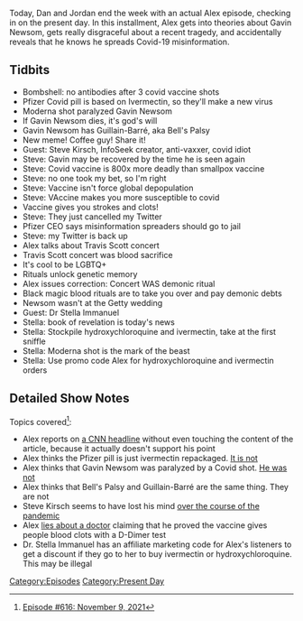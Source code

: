{{DEFAULTSORT:
    #_EPISODE_0616:November 9, 2021
}}{{Episode
    | title           = November 9, 2021
    | caption         = Listen to this episode on [https://knowledgefight.libsyn.com/616-november-9-2021 Libsyn] [https://open.spotify.com/episode/4qX5j3t0wGVwKzKyevveP7 Spotify]
    | episodeNumber   = 616
    | length          = 01:09:39
    | airDate         = November 12, 2021
    | coverageDate    = November 9, 2021
    | episodeType     = [[:Category:Present Day|Present Day]]
    | appearance      = [[Gavin Newsom]], [[Steve Kirsch]], [[Travis Scott]], [[Stella Immanuel]]
    | oocDrop         = Terry Bradshaw is a loser
    | previousEpisode = [[615: November 8, 2021?]]
    | nextEpisode     = [[617: June 27, 2003]]
}}

{{Stub}}

Today, Dan and Jordan end the week with an actual Alex episode, checking in on the present day. In this installment, Alex gets into theories about Gavin Newsom, gets really disgraceful about a recent tragedy, and accidentally reveals that he knows he spreads Covid-19 misinformation.

==Tidbits==

*Bombshell: no antibodies after 3 covid vaccine shots
*Pfizer Covid pill is based on Ivermectin, so they'll make a new virus
*Moderna shot paralyzed Gavin Newsom
*If Gavin Newsom dies, it's god's will
*Gavin Newsom has Guillain-Barré, aka Bell's Palsy
*New meme! Coffee guy! Share it!
*Guest: Steve Kirsch, InfoSeek creator, anti-vaxxer, covid idiot
*Steve: Gavin may be recovered by the time he is seen again
*Steve: Covid vaccine is 800x more deadly than smallpox vaccine
*Steve: no one took my bet, so I'm right
*Steve: Vaccine isn't force global depopulation
*Steve: VAccine makes you more susceptible to covid
*Vaccine gives you strokes and clots!
*Steve: They just cancelled my Twitter
*Pfizer CEO says misinformation spreaders should go to jail
*Steve: my Twitter is back up
*Alex talks about Travis Scott concert
*Travis Scott concert was blood sacrifice
*It's cool to be LGBTQ+
*Rituals unlock genetic memory
*Alex issues correction: Concert WAS demonic ritual
*Black magic blood rituals are to take you over and pay demonic debts
*Newsom wasn't at the Getty wedding
*Guest: Dr Stella Immanuel
*Stella: book of revelation is today's news
*Stella: Stockpile hydroxychloroquine and ivermectin, take at the first sniffle
*Stella: Moderna shot is the mark of the beast
*Stella: Use promo code Alex for hydroxychloroquine and ivermectin orders

==Detailed Show Notes==

Topics covered<ref>[https://knowledgefight.com/research/2021/11/11/episode-616-november-9-2021 Episode #616: November 9, 2021]</ref>:

*Alex reports on [https://www.cnn.com/2021/11/09/health/immunocompromised-covid-19-booster-wellness-trnd/index.html a CNN headline] without even touching the content of the article, because it actually doesn't support his point
*Alex thinks the Pfizer pill is just ivermectin repackaged. [https://apnews.com/article/fact-checking-067310377629 It is not]
*Alex thinks that Gavin Newsom was paralyzed by a Covid shot. [https://www.kcra.com/article/no-reaction-gov-newsom-addresses-rumors-about-covid-19-booster-shot/38213983# He was not]
*Alex thinks that Bell's Palsy and Guillain-Barré are the same thing. They are not
*Steve Kirsch seems to have lost his mind [https://www.technologyreview.com/2021/10/05/1036408/silicon-valley-millionaire-steve-kirsch-covid-vaccine-misinformation/ over the course of the pandemic]
*Alex [https://www.reuters.com/article/factcheck-mrna-clots/fact-check-there-is-no-evidence-that-mrna-vaccines-are-linked-to-blood-clots-idUSL1N2PY1K2 lies about a doctor] claiming that he proved the vaccine gives people blood clots with a D-Dimer test
*Dr. Stella Immanuel has an affiliate marketing code for Alex's listeners to get a discount if they go to her to buy ivermectin or hydroxychloroquine. This may be illegal

[[Category:Episodes]]
[[Category:Present Day]]
